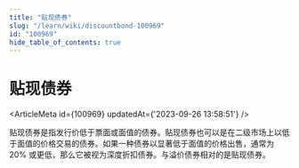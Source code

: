 ```yaml
---
title: "贴现债券"
slug: "/learn/wiki/discountbond-100969"
id: "100969"
hide_table_of_contents: true
---
```



# 贴现债券

<ArticleMeta id={100969} updatedAt={'2023-09-26 13:58:51'} />
<div className='border-solid border-b border-t-0 my-4 border-[var(--ifm-color-gray-300)]' />

贴现债券是指发行价低于票面或面值的债券。贴现债券也可以是在二级市场上以低于面值的价格交易的债券。如果一种债券以显著低于面值的价格出售，通常为 20% 或更低，那么它被视为深度折扣债券。与溢价债券相对的是贴现债券。
